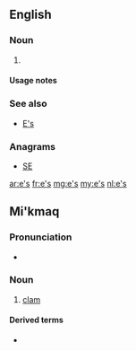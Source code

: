 {{also|Appendix:Variations of "es"}}
==English==

===Noun===
{{head|en|noun plural form}}

# {{plural of|e|lang=en}}

====Usage notes====
{{U:en:plurals of letters}}

===See also===
* [[E's]]

===Anagrams===
* [[SE#English|SE]]

[[ar:e's]]
[[fr:e's]]
[[mg:e's]]
[[my:e's]]
[[nl:e's]]

==Mi'kmaq==

===Pronunciation===
* {{IPA|/eːs/|lang=mic}}

===Noun===
{{mic-noun|an|e'sig|e'sl}}

# [[clam]]

====Derived terms====
* {{l|mic|sasqale's}}